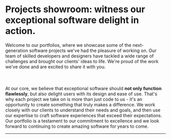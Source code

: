 
# Projects showroom: witness our <Gradient>exceptional software delight</Gradient> in action.

Welcome to our portfolios, where we showcase some of the <Gradient>next-generation software projects</Gradient> we've had the pleasure of working on. Our team of skilled developers and designers have tackled a wide range of challenges and brought our clients' ideas to life. We're proud of the work we've done and are excited to share it with you.<br></br><br></br>At our core, we believe that exceptional software should <b>not only function flawlessly</b>, but also <Green>delight users with its design and ease of use</Green>. That's why each project we take on is more than just code to us - it's an opportunity to create something that truly <Red>makes a difference</Red>. We work closely with our clients to understand their needs and goals, and then use our expertise to craft software experiences that exceed their expectations. Our portfolio is a testament to our commitment to excellence and we look forward to continuing to create amazing software for years to come.

<Hr className='my-12' />

<Portfolios />


